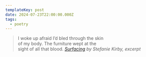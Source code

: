 ```yaml
---
templateKey: post
date: 2024-07-23T22:00:00.000Z
tags:
  - poetry
---
```

> I woke up afraid I’d bled through the skin<br/>
> of my body. The furniture wept at the<br/>
> sight of all that blood.
> <cite><i>[Surfacing](https://poems.com/poem/surfacing/)</i> by Stefanie Kirby, excerpt</cite>

